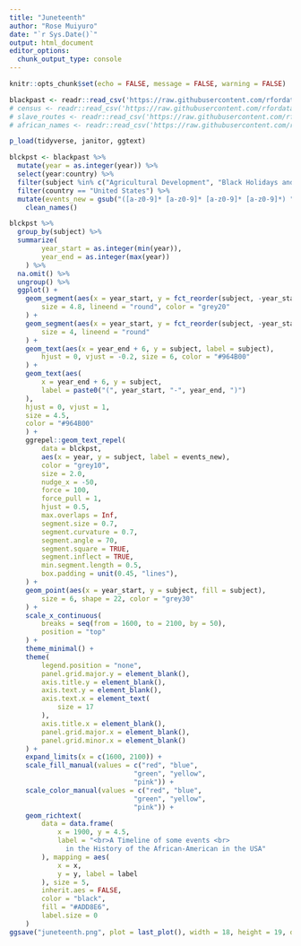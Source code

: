 ```yaml
---
title: "Juneteenth"
author: "Rose Muiyuro"
date: "`r Sys.Date()`"
output: html_document
editor_options: 
  chunk_output_type: console
---
```


```r
knitr::opts_chunk$set(echo = FALSE, message = FALSE, warning = FALSE)
```


```r
blackpast <- readr::read_csv('https://raw.githubusercontent.com/rfordatascience/tidytuesday/master/data/2020/2020-06-16/blackpast.csv')
# census <- readr::read_csv('https://raw.githubusercontent.com/rfordatascience/tidytuesday/master/data/2020/2020-06-16/census.csv')
# slave_routes <- readr::read_csv('https://raw.githubusercontent.com/rfordatascience/tidytuesday/master/data/2020/2020-06-16/slave_routes.csv')
# african_names <- readr::read_csv('https://raw.githubusercontent.com/rfordatascience/tidytuesday/master/data/2020/2020-06-16/african_names.csv')

```


```r
p_load(tidyverse, janitor, ggtext)

```

```r
blckpst <- blackpast %>%
  mutate(year = as.integer(year)) %>%
  select(year:country) %>%
  filter(subject %in% c("Agricultural Development", "Black Holidays and Celebrations", "Black Women", "Slave Laws")) %>%
  filter(country == "United States") %>%
  mutate(events_new = gsub("([a-z0-9]* [a-z0-9]* [a-z0-9]* [a-z0-9]*) ", "\\1\n ", events)) %>%
    clean_names()

```


```r

blckpst %>%
  group_by(subject) %>%
  summarize(
        year_start = as.integer(min(year)),
        year_end = as.integer(max(year))
    ) %>%
  na.omit() %>%
  ungroup() %>%
  ggplot() +
    geom_segment(aes(x = year_start, y = fct_reorder(subject, -year_start), xend = year_end, yend = subject),
        size = 4.8, lineend = "round", color = "grey20"
    ) +
    geom_segment(aes(x = year_start, y = fct_reorder(subject, -year_start), xend = year_end, yend = subject, color = subject),
        size = 4, lineend = "round"
    ) +
    geom_text(aes(x = year_end + 6, y = subject, label = subject),
        hjust = 0, vjust = -0.2, size = 6, color = "#964B00"
    ) +
    geom_text(aes(
        x = year_end + 6, y = subject,
        label = paste0("(", year_start, "-", year_end, ")")
    ),
    hjust = 0, vjust = 1,
    size = 4.5,
    color = "#964B00"
    ) +
    ggrepel::geom_text_repel(
        data = blckpst,
        aes(x = year, y = subject, label = events_new),
        color = "grey10",
        size = 2.0,
        nudge_x = -50,
        force = 100,
        force_pull = 1,
        hjust = 0.5,
        max.overlaps = Inf,
        segment.size = 0.7,
        segment.curvature = 0.7,
        segment.angle = 70,
        segment.square = TRUE,
        segment.inflect = TRUE,
        min.segment.length = 0.5,
        box.padding = unit(0.45, "lines"),
    ) +
    geom_point(aes(x = year_start, y = subject, fill = subject),
        size = 6, shape = 22, color = "grey30"
    ) +
    scale_x_continuous(
        breaks = seq(from = 1600, to = 2100, by = 50),
        position = "top"
    ) +
    theme_minimal() +
    theme(
        legend.position = "none",
        panel.grid.major.y = element_blank(),
        axis.title.y = element_blank(),
        axis.text.y = element_blank(),
        axis.text.x = element_text(
            size = 17
        ),
        axis.title.x = element_blank(),
        panel.grid.major.x = element_blank(),
        panel.grid.minor.x = element_blank()
    ) +
    expand_limits(x = c(1600, 2100)) +
    scale_fill_manual(values = c("red", "blue",
                               "green", "yellow",
                               "pink")) +
    scale_color_manual(values = c("red", "blue",
                               "green", "yellow",
                               "pink")) +
    geom_richtext(
        data = data.frame(
            x = 1900, y = 4.5,
            label = "<br>A Timeline of some events <br>
              in the History of the African-American in the USA"
        ), mapping = aes(
            x = x,
            y = y, label = label
        ), size = 5,
        inherit.aes = FALSE,
        color = "black",
        fill = "#ADD8E6",
        label.size = 0
    ) 
ggsave("juneteenth.png", plot = last_plot(), width = 18, height = 19, dpi = 300, bg = "#ffffff")
```

